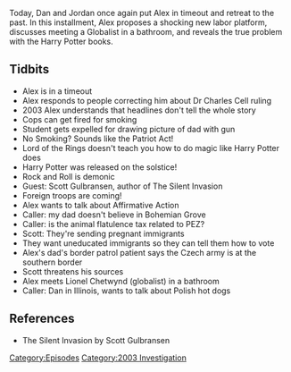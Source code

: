 {{DEFAULTSORT:
    #_EPISODE_0610:June 23, 2003
}}{{Episode
    | title           = June 23, 2003
    | caption         = [https://knowledgefight.libsyn.com/610-june-23-2003 Listen to this episode on Libsyn]
    | episodeNumber   = 610
    | length          = 01:07:23
    | airDate         = October 29, 2021
    | coverageDate    = June 23, 2003
    | episodeType     = [[:Category:2003 Investigation|2003 Investigation]]
    | appearance      = [[Dr Charles Cell]], [[Scott Gulbransen]], [[Lionel Chetwynd]]
    | oocDrop         = You're a traitor, Dan
    | previousEpisode = [[609: October 20, 2021]]
    | nextEpisode     = [[611: October 29, 2021]]
}}

{{Stub}}

Today, Dan and Jordan once again put Alex in timeout and retreat to the past. In this installment, Alex proposes a shocking new labor platform, discusses meeting a Globalist in a bathroom, and reveals the true problem with the Harry Potter books.

==Tidbits==

*Alex is in a timeout
*Alex responds to people correcting him about Dr Charles Cell ruling
*2003 Alex understands that headlines don't tell the whole story
*Cops can get fired for smoking
*Student gets expelled for drawing picture of dad with gun
*No Smoking? Sounds like the Patriot Act!
*Lord of the Rings doesn't teach you how to do magic like Harry Potter does
*Harry Potter was released on the solstice!
*Rock and Roll is demonic
*Guest: Scott Gulbransen, author of The Silent Invasion
*Foreign troops are coming!
*Alex wants to talk about Affirmative Action
*Caller: my dad doesn't believe in Bohemian Grove
*Caller: is the animal flatulence tax related to PEZ?
*Scott: They're sending pregnant immigrants
*They want uneducated immigrants so they can tell them how to vote
*Alex's dad's border patrol patient says the Czech army is at the southern border
*Scott threatens his sources
*Alex meets Lionel Chetwynd (globalist) in a bathroom
*Caller: Dan in Illinois, wants to talk about Polish hot dogs

==References==

*The Silent Invasion by Scott Gulbransen

[[Category:Episodes]]
[[Category:2003 Investigation]]
